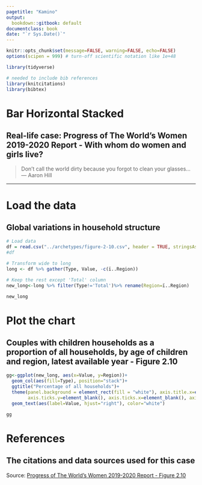 ```yaml
---
pagetitle: "Kamino"
output:
  bookdown::gitbook: default
documentclass: book
date: "`r Sys.Date()`"
---
```


```r
knitr::opts_chunk$set(message=FALSE, warning=FALSE, echo=FALSE)
options(scipen = 999) # turn-off scientific notation like 1e+48

library(tidyverse)

# needed to include bib references
library(knitcitations)
library(bibtex)

```

# Bar Horizontal Stacked
## Real-life case: Progress of The World's Women 2019-2020 Report - With whom do women and girls live?

> Don't call the world dirty because you forgot to clean your glasses...\
--- Aaron Hill\



***

# Load the data
## Global variations in household structure

```r

# Load data
df = read.csv("../archetypes/figure-2-10.csv", header = TRUE, stringsAsFactors = TRUE)
#df

# Transform wide to long
long <- df %>% gather(Type, Value, -c(ï..Region))

# Keep the rest except 'Total' column
new_long<-long %>% filter(Type!='Total')%>% rename(Region=ï..Region)

new_long

```

# Plot the chart
## Couples with children households as a proportion of all households, by age of children and region, latest available year - Figure 2.10

```r

gg<-ggplot(new_long, aes(x=Value, y=Region))+ 
  geom_col(aes(fill=Type), position="stack")+
  ggtitle("Percentage of all households")+
  theme(panel.background = element_rect(fill = "white"), axis.title.x=element_blank(), axis.title.y=element_blank(), 
        axis.ticks.y=element_blank(), axis.ticks.x=element_blank(), axis.text.x=element_blank(), legend.position="top")+
  geom_text(aes(label=Value, hjust="right"), color="white")

gg

```

# References
## The citations and data sources used for this case

Source: <a href="https://www.unwomen.org/-/media/headquarters/attachments/sections/library/publications/2019/progress-of-the-worlds-women-2019-2020-en.pdf?la=en&vs=3512">Progress of The World's Women 2019-2020 Report - Figure 2.10</a>
